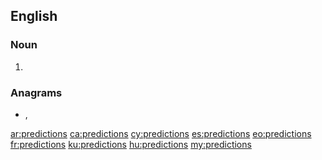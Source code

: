 ==English==

===Noun===
{{head|en|noun plural form}}

# {{plural of|prediction|lang=en}}

===Anagrams===
* {{l|en|description}}, {{l|en|discerption}}

[[ar:predictions]]
[[ca:predictions]]
[[cy:predictions]]
[[es:predictions]]
[[eo:predictions]]
[[fr:predictions]]
[[ku:predictions]]
[[hu:predictions]]
[[my:predictions]]